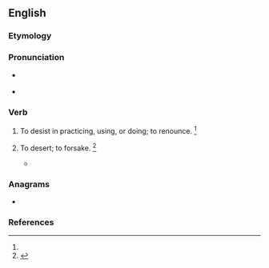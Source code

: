 {{also|Aband|A band}}
==English==

===Etymology===
{{contraction of|abandon|lang=en}}

===Pronunciation===
* {{a|RP}} {{IPA|/əˈbænd/|lang=en}}
* {{a|GenAm}} {{IPA|/əˈbænd/|lang=en}}

===Verb===
{{en-verb}} {{term-context|obsolete|lang=en}}

# {{lb|en|transitive}} To desist in practicing, using, or doing; to renounce. {{defdate|attested only in the late 16th century}}<ref name=SOED/>
# {{lb|en|transitive}} To desert; to forsake. {{defdate|attested only in the late 16th century}}<ref name=SOED>{{R:SOED5|page=2}}</ref>
#* {{quote-book|author=Spenser|passage=And Vortiger enforced the kingdom to '''aband'''.}}

===Anagrams===
* {{l|en|banda}}

===References===
<references/>